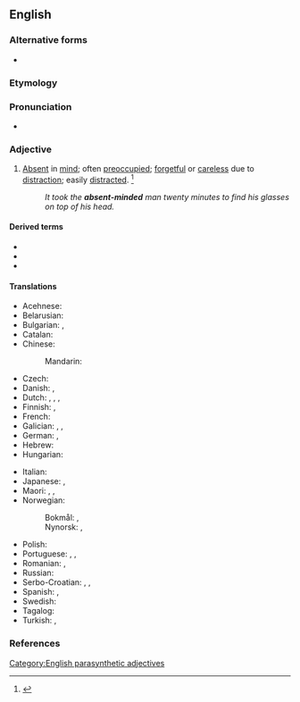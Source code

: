 {{also|absentminded}}
==English==

===Alternative forms===
* {{l|en|absentminded}}

===Etymology===
{{compound|en|absent|minded}}

===Pronunciation===
* {{a|US}} {{IPA|en|/ˌæb.sn̩tˈmaɪn.dɪd/}}

===Adjective===
{{en-adj}} {{tlb|en|possessional}}

# [[absent|Absent]] in [[mind]]; often [[preoccupied]]; [[forgetful]] or [[careless]] due to [[distraction]]; easily [[distract]]ed. {{defdate|First attested in the mid 19<sup>th</sup> century.}}<ref name=SOED>{{R:SOED5|page=9}}</ref>
#: ''It took the '''absent-minded''' man twenty minutes to find his glasses on top of his head.''

====Derived terms====
* {{l|en|absent-mindedness}}
* {{l|en|absent-mindedly}}
* {{l|en|absent-minded professor}}

====Translations====
{{trans-top|absent in mind}}
* Acehnese: {{t|ace|tahe}}
* Belarusian: {{t|be|рассе́яны|m|sc=Cyrl}}
* Bulgarian: {{t+check|bg|разсеян}}, {{t-check|bg|[[потънал]] [[в]] [[мисли]]|sc=Cyrl}} <!-- was "потънал в мисли" - assumed sum-of-parts; if an idiom, remove the wikilinks to the individual words. see [[User:Kephir/gadgets/xte#Translation_fixing]] -->
* Catalan: {{t+|ca|distret}}
* Chinese:
*: Mandarin: {{t+|cmn|心不在焉|tr=xīnbùzàiyān|sc=Hani}}
* Czech: {{t+|cs|roztržitý}}
* Danish: {{t|da|åndsfraværende}}, {{t|da|distræt}}
* Dutch: {{t+|nl|verstrooid}}, {{t+|nl|afwezig}}, {{t|nl|elders met zijn gedachten}}, {{t|nl|er niet bij}}
* Finnish: {{t+|fi|hajamielinen}} {{qualifier|forgetful}}, {{t+|fi|poissaoleva}} {{qualifier|absent in mind}}
* French: {{t+|fr|distrait}}
* Galician: {{t|gl|distraído}}, {{t+|gl|pampo}}, {{t|gl|apirolado}} {{qualifier|vulgar}}
* German: {{t+|de|zerstreut}}, {{t+|de|geistesabwesend}}
* Hebrew: {{t|he|מפוזר|m|tr=mefuzár}}
* Hungarian: {{t+|hu|szórakozott}}
{{trans-mid}}
* Italian: {{t+|it|svanito}}
* Japanese: {{t+|ja|ぼんやり|tr=bon'yari|sc=Jpan}}, {{t+|ja|上の空|tr=うわのそらの, uwa-no sora-no|alt=上の空の|sc=Jpan}}
* Maori: {{t|mi|hinengaro makere}}, {{t|mi|wareware}}, {{t|mi|pakihaha}}
* Norwegian:
*: Bokmål: {{t+|nb|distré}}, {{t|nb|åndsfraværende}}
*: Nynorsk: {{t|nn|distré}}, {{t|nn|åndsfråverande}}
* Polish: {{t+|pl|roztargniony}}
* Portuguese: {{t+|pt|distraído}}, {{t+|pt|desatento|m}}, {{t|pt|desatenta|f}}
* Romanian: {{t+|ro|absent}}, {{t+|ro|distrat}}
* Russian: {{t+|ru|рассе́янный}}
* Serbo-Croatian: {{t|sh|rasejan}}, {{t|sh|расејан}}, {{t+|sh|rasijan}}
* Spanish: {{t+|es|distraído}}, {{t+|es|despistado}}
* Swedish: {{t+|sv|tankspridd}}
* Tagalog: {{t|tl|tagulimot}}
* Turkish: {{t+|tr|unutkan}} {{qualifier|forgetful}}, {{t+|tr|dalgın}} {{qualifier|absent in mind}}
{{trans-bottom}}

===References===
<references/>

[[Category:English parasynthetic adjectives]]
{{C|en|Personality}}